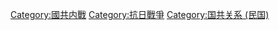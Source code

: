 [[Category:國共内戰|Category:國共内戰]]
[[Category:抗日戰爭|Category:抗日戰爭]]
[[Category:国共关系_(民国)|Category:国共关系 (民国)]]
